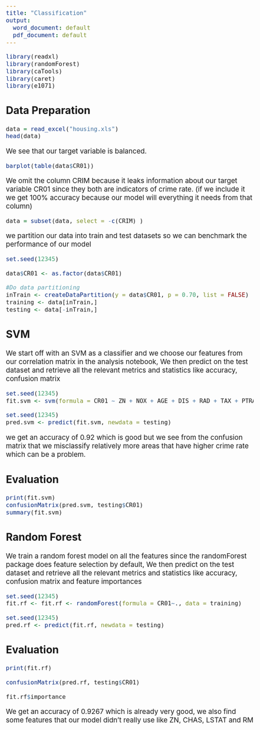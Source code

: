 ```yaml
---
title: "Classification"
output:
  word_document: default
  pdf_document: default
---
```


<style type="text/css">
  body{
  font-size: 14pt;
}
</style>

```r
library(readxl)
library(randomForest)
library(caTools)
library(caret)
library(e1071)
```

## Data Preparation

```r
data = read_excel("housing.xls")
head(data)
```
We see that our target variable is balanced.

```r
barplot(table(data$CR01))
```

We omit the column CRIM because it leaks information about our target variable CR01 since they both are indicators of crime rate. (if we include it we get 100% accuracy because our model will everything it needs from that column)

```r
data = subset(data, select = -c(CRIM) )
```

we partition our data into train and test datasets so we can benchmark the performance of our model
```r
set.seed(12345)

data$CR01 <- as.factor(data$CR01)

#Do data partitioning
inTrain <- createDataPartition(y = data$CR01, p = 0.70, list = FALSE)
training <- data[inTrain,]
testing <- data[-inTrain,]
```

## SVM

We start off with an SVM as a classifier and we choose our features from our correlation matrix in the analysis notebook, We then predict on the test dataset and retrieve all the relevant metrics and statistics like accuracy, confusion matrix

```r
set.seed(12345)
fit.svm <- svm(formula = CR01 ~ ZN + NOX + AGE + DIS + RAD + TAX + PTRATIO + LSTAT + MEDV, data = training, type = 'C-classification', kernel = 'radial')

set.seed(12345)
pred.svm <- predict(fit.svm, newdata = testing)

```
we get an accuracy of 0.92 which is good but we see from the confusion matrix that we misclassify relatively more areas that have higher crime rate which can be a problem.

## Evaluation

```r
print(fit.svm)
confusionMatrix(pred.svm, testing$CR01)
summary(fit.svm)
```



## Random Forest

We train a random forest model on all the features since the randomForest package does feature selection by default, We then predict on the test dataset and retrieve all the relevant metrics and statistics like accuracy, confusion matrix and feature importances

```r
set.seed(12345)
fit.rf <- fit.rf <- randomForest(formula = CR01~., data = training)

set.seed(12345)
pred.rf <- predict(fit.rf, newdata = testing)

```


## Evaluation

```r

print(fit.rf)

confusionMatrix(pred.rf, testing$CR01)

fit.rf$importance
```
We get an accuracy of 0.9267 which is already very good, we also find some features that our model didn't really use
like ZN, CHAS, LSTAT and RM
